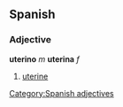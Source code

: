 == Spanish ==
=== Adjective ===
'''uterino''' ''m'' '''uterina''' ''f''
# [[uterine]]
[[Category:Spanish adjectives]]